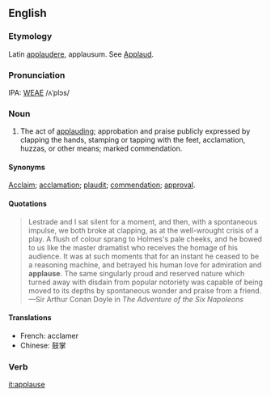 ==English==
===Etymology===
Latin [[applaudere]], applausum.  See  [[Applaud]].

===Pronunciation===
IPA: [[WEAE]] /ʌˈplɔs/

===Noun===
#The act of [[applauding]]; approbation and praise publicly expressed by clapping the hands, stamping or tapping with the  feet, acclamation, huzzas, or other means; marked  commendation.

====Synonyms====
[[Acclaim]]; [[acclamation]]; [[plaudit]]; [[commendation]]; [[approval]].

<!-- material copied from Webster's Revised Unabridged Dictionary (1913) -->

====Quotations====
<blockquote>
Lestrade and I sat silent for a moment, and then, with a
spontaneous impulse, we both broke at clapping, as at the
well-wrought crisis of a play.  A flush of colour sprang to
Holmes's pale cheeks, and he bowed to us like the master
dramatist who receives the homage of his audience.  It was
at such moments that for an instant he ceased to be a
reasoning machine, and betrayed his human love for admiration
and '''applause'''.  The same singularly proud and reserved nature
which turned away with disdain from popular notoriety was
capable of being moved to its depths by spontaneous wonder
and praise from a friend.
<BR>
&mdash;Sir Arthur Conan Doyle in ''The Adventure of the Six Napoleons''
</blockquote>
====Translations====
*French: acclamer
*Chinese: 鼓掌

===Verb===

[[it:applause]]